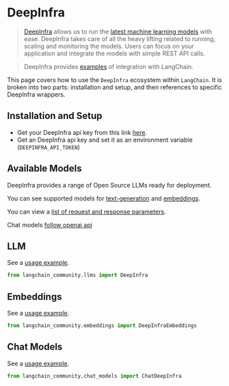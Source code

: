 # DeepInfra

> [DeepInfra](https://deepinfra.com/docs) allows us to run the
> [latest machine learning models](https://deepinfra.com/models) with ease.
> DeepInfra takes care of all the heavy lifting related to running, scaling and monitoring
> the models. Users can focus on your application and integrate the models with simple REST API calls.

> DeepInfra provides [examples](https://deepinfra.com/docs/advanced/langchain) of integration with LangChain.

This page covers how to use the `DeepInfra` ecosystem within `LangChain`.
It is broken into two parts: installation and setup, and then references to specific DeepInfra wrappers.

## Installation and Setup

- Get your DeepInfra api key from this link [here](https://deepinfra.com/).
- Get an DeepInfra api key and set it as an environment variable (`DEEPINFRA_API_TOKEN`)

## Available Models

DeepInfra provides a range of Open Source LLMs ready for deployment.

You can see supported models for
[text-generation](https://deepinfra.com/models?type=text-generation) and
[embeddings](https://deepinfra.com/models?type=embeddings).

You can view a [list of request and response parameters](https://deepinfra.com/meta-llama/Llama-2-70b-chat-hf/api).

Chat models [follow openai api](https://deepinfra.com/meta-llama/Llama-2-70b-chat-hf/api?example=openai-http)

## LLM

See a [usage example](/docs/integrations/llms/deepinfra).

```python
from langchain_community.llms import DeepInfra
```

## Embeddings

See a [usage example](/docs/integrations/text_embedding/deepinfra).

```python
from langchain_community.embeddings import DeepInfraEmbeddings
```

## Chat Models

See a [usage example](/docs/integrations/chat/deepinfra).

```python
from langchain_community.chat_models import ChatDeepInfra
```
